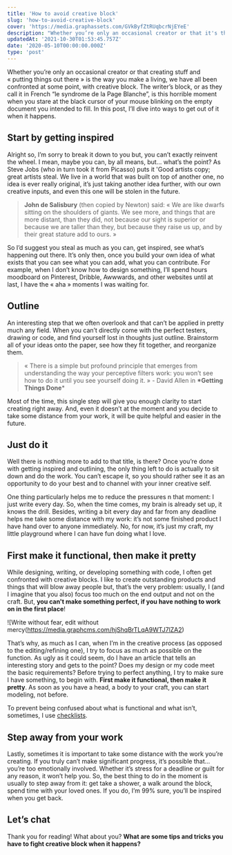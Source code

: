 ```yaml
---
title: 'How to avoid creative block'
slug: 'how-to-avoid-creative-block'
cover: 'https://media.graphassets.com/GVkByfZtRUqbcrNjEYeE'
description: "Whether you’re only an occasional creator or that it's the way you make a living, we have all been confronted with creative block."
updatedAt: '2021-10-30T01:53:45.757Z'
date: '2020-05-10T00:00:00.000Z'
type: 'post'
---
```


Whether you’re only an occasional creator or that creating stuff and « putting things out there » is the way you make a living, we have all been confronted at some point, with creative block. The writer’s block, or as they call it in French “le syndrome de la Page Blanche”, is this horrible moment when you stare at the black cursor of your mouse blinking on the empty document you intended to fill. In this post, I’ll dive into ways to get out of it when it happens.

## Start by getting inspired

Alright so, I’m sorry to break it down to you but, you can’t exactly reinvent the wheel. I mean, maybe you can, by all means, but... what’s the point? As Steve Jobs (who in turn took it from Picasso) puts it 'Good artists copy; great artists steal. We live in a world that was built on top of another one, no idea is ever really original, it’s just taking another idea further, with our own creative inputs, and even this one will be stolen in the future.

> **John de Salisbury** (then copied by Newton) said: « We are like dwarfs sitting on the shoulders of giants. We see more, and things that are more distant, than they did, not because our sight is superior or because we are taller than they, but because they raise us up, and by their great stature add to ours. »

So I’d suggest you steal as much as you can, get inspired, see what’s happening out there. It’s only then, once you build your own idea of what exists that you can see what you can add, what you can contribute. For example, when I don’t know how to design something, I’ll spend hours moodboard on Pinterest, Dribble, Awwwards, and other websites until at last, I have the « aha » moments I was waiting for.

## Outline

An interesting step that we often overlook and that can’t be applied in pretty much any field. When you can’t directly come with the perfect testers, drawing or code, and find yourself lost in thoughts just outline. Brainstorm all of your ideas onto the paper, see how they fit together, and reorganize them.

> « There is a simple but profound principle that emerges from understanding the way your perceptive filters work: you won’t see how to do it until you see yourself doing it. » - David Allen in **\*Getting Things Done**\*

Most of the time, this single step will give you enough clarity to start creating right away. And, even it doesn’t at the moment and you decide to take some distance from your work, it will be quite helpful and easier in the future.

## Just do it

Well there is nothing more to add to that title, is there? Once you’re done with getting inspired and outlining, the only thing left to do is actually to sit down and do the work. You can’t escape it, so you should rather see it as an opportunity to do your best and to channel with your inner creative self.

One thing particularly helps me to reduce the pressures n that moment: I just write every day. So, when the time comes, my brain is already set up, it knows the drill. Besides, writing a bit every day and far from any deadline helps me take some distance with my work: it’s not some finished product I have hand over to anyone immediately. No, for now, it’s just my craft, my little playground where I can have fun doing what I love.

## First make it functional, then make it pretty

While designing, writing, or developing something with code, I often get confronted with creative blocks. I like to create outstanding products and things that will blow away people but, that’s the very problem: usually, I (and I imagine that you also) focus too much on the end output and not on the craft. But, **you can't make something perfect, if you have nothing to work on in the first place**!

![Write without fear, edit without mercy(https://media.graphcms.com/hjShqBrTLqA9WTJ7lZA2)

That’s why, as much as I can, when I’m in the creative process (as opposed to the editing/refining one), I try to focus as much as possible on the function. As ugly as it could seem, do I have an article that tells an interesting story and gets to the point? Does my design or my code meet the basic requirements? Before trying to perfect anything, I try to make sure I have something, to begin with. **First make it functional, then make it pretty**. As soon as you have a head, a body to your craft, you can start modeling, not before.

To prevent being confused about what is functional and what isn’t, sometimes, I use [checklists](/library/checklist-manifesto).

## Step away from your work

Lastly, sometimes it is important to take some distance with the work you’re creating. If you truly can’t make significant progress, it’s possible that... you’re too emotionally involved. Whether it’s stress for a deadline or guilt for any reason, it won’t help you. So, the best thing to do in the moment is usually to step away from it: get take a shower, a walk around the block, spend time with your loved ones. If you do, I’m 99% sure, you’ll be inspired when you get back.

## Let’s chat

Thank you for reading! What about you? **What are some tips and tricks you have to fight creative block when it happens?**
